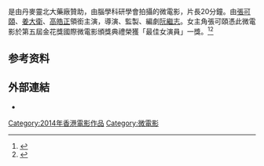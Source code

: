 {{NOT|弦途有你}}
{{Infobox Film
| name               = 沿途有你
| original_name      = ''{{lang|en|You Are Not Alone}}''
| image              = 
| image_size         =
| caption            =
| director           = [[阮繼志|阮繼志]]
| director_2         = 謝家祺
| producer           = [[阮繼志|阮繼志]]
| producer_2         = 文彩兒
| writer             = [[阮繼志|阮繼志]]
| starring           = [[張可頤|張可頤]]<br/>[[姜大衛|姜大衛]]<br/>[[高皓正|高皓正]]<br/>[[郭峰|郭峰]]<br/>[[李楓|李楓]]<br/>[[黎彼得|黎彼得]]<br/>[[高俊文|高俊文]]<br/>[[紀祉翼|紀祉翼]]<br/>[[陳積榮|陳積榮]]
| music              = 朱俊傑
| cinematography     = 江祖堯
| cinematography_2   = 陳凱鑫<br/>陳宇軒<br/>張浩霖
| editing            = ki@小念頭工作室
| production_company = 腦學科研學會
| distributor        = 
| released           = {{film date|2014}}
| runtime            = 20 分鐘
| country            = {{香港電影產地}}
| language           = 粵語/國語/英語
| budget             =
| gross              =
| preceded_by        =
| website            = 
| cn_name            = 
| sg_name            = 
| imdb_id            = 
}}
{{engname|《沿途有你》|''You Are Not Alone''}}是由丹麥靈北大藥廠贊助，由腦學科研學會拍攝的微電影，片長20分鐘。由[[張可頤|張可頤]]、[[姜大衛|姜大衛]]、[[高皓正|高皓正]]領銜主演，導演、監製、編劇[[阮繼志|阮繼志]]。女主角張可頤憑此微電影於第五屆金花獎國際微電影頒獎典禮榮獲「最佳女演員」一獎。<ref>{{cite web|url=http://paper.wenweipo.com/2015/03/26/EN1503260042.htm|title=第五屆金花獎港頒發 關楚耀張可頤稱帝封后|accessdate=2015-03-26|publisher=文匯報（香港）|archive-date=2016-03-11|archive-url=https://web.archive.org/web/20160311171936/http://paper.wenweipo.com/2015/03/26/EN1503260042.htm|dead-url=no}}</ref><ref>{{cite web|url=http://nextplus.nextmedia.com/news/recommend/20150326/173224|title=唔收錢拍微電影 張可頤透視裝封后|accessdate=2015-03-26|publisher=壹周刊|archive-date=2016-02-22|archive-url=https://web.archive.org/web/20160222113330/http://nextplus.nextmedia.com/news/recommend/20150326/173224|dead-url=no}}</ref>

==参考资料==
{{reflist}}
== 外部連結 ==
*{{youtube|pqrDEuqkEyc|「沿途有你」(粵語)}}

[[Category:2014年香港電影作品|Category:2014年香港電影作品]]
[[Category:微電影|Category:微電影]]
